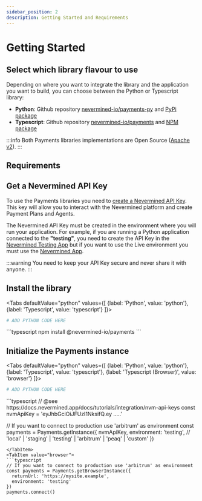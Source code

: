 ```yaml
---
sidebar_position: 2
description: Getting Started and Requirements
---
```



# Getting Started

## Select which library flavour to use

Depending on where you want to integrate the library and the application you want to build, you can choose between the Python or Typescript library:

- **Python**: Github repository [nevermined-io/payments-py](https://github.com/nevermined-io/payments-py) and [PyPi package](https://pypi.org/project/payments-py/)
- **Typescript**: Github repository [nevermined-io/payments](https://github.com/nevermined-io/payments) and [NPM package](https://www.npmjs.com/package/@nevermined-io/payments)

:::info
Both Payments libraries implementations are Open Source ([Apache v2](https://www.apache.org/licenses/LICENSE-2.0)).
:::

## Requirements

## Get a Nevermined API Key

To use the Payments libraries you need to [create a Nevermined API Key](../tutorials/integration/nvm-api-keys.mdx). This key will allow you to interact with the Nevermined platform and create Payment Plans and Agents.

The Nevermined API Key must be created in the environment where you will run your application. For example, if you are running a Python application connected to the **"testing"**, you need to create the API Key in the [Nevermined Testing App](https://testing.nevermined.app/) but if you want to use the Live environment you must use the [Nevermined App](https://nevermined.app/).

:::warning
You need to keep your API Key secure and never share it with anyone.
:::

## Install the library

<Tabs
  defaultValue="python"
  values={[
    {label: 'Python', value: 'python'},
    {label: 'Typescript', value: 'typescript'}
  ]}>
  <TabItem value="python">
  ```python
  # ADD PYTHON CODE HERE
  ```
  </TabItem>
  <TabItem value="typescript">
  ```typescript
  npm install @nevermined-io/payments
  ```
  </TabItem>  
</Tabs>

## Initialize the Payments instance

<Tabs
  defaultValue="python"
  values={[
    {label: 'Python', value: 'python'},
    {label: 'Typescript', value: 'typescript'},
    {label: 'Typescript (Browser)', value: 'browser'}
  ]}>
  <TabItem value="python">
  ```python
  # ADD PYTHON CODE HERE
  ```
  </TabItem>
  <TabItem value="typescript">
  ```typescript
  // @see https://docs.nevermined.app/docs/tutorials/integration/nvm-api-keys  
  const nvmApiKey = 'eyJhbGciOiJFUzI1NksifQ.ey .....'

  // If you want to connect to production use 'arbitrum' as environment
  const payments = Payments.getInstance({
    nvmApiKey,
    environment: 'testing', // 'local' | 'staging' | 'testing' | 'arbitrum' | 'peaq' | 'custom'
  })
  ```
  </TabItem>
  <TabItem value="browser">
  ```typescript
  // If you want to connect to production use 'arbitrum' as environment
  const payments = Payments.getBrowserInstance({
    returnUrl: 'https://mysite.example',
    environment: 'testing'
  })
  payments.connect()
  ```
  </TabItem>
</Tabs>
